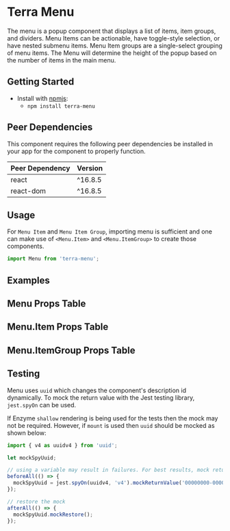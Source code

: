 


<Badge />

# Terra Menu

The menu is a popup component that displays a list of items, item groups, and dividers. Menu Items can be actionable, have toggle-style selection, or have nested submenu items. Menu Item groups are a single-select grouping of menu items.
The Menu will determine the height of the popup based on the number of items in the main menu.

## Getting Started

- Install with [npmjs](https://www.npmjs.com):
  - `npm install terra-menu`

<!-- AUTO-GENERATED-CONTENT:START Peer Dependencies -->
## Peer Dependencies

This component requires the following peer dependencies be installed in your app for the component to properly function.

| Peer Dependency | Version |
|-|-|
| react | ^16.8.5 |
| react-dom | ^16.8.5 |

<!-- AUTO-GENERATED-CONTENT:END -->

## Usage

For `Menu Item` and `Menu Item Group`, importing menu is sufficient and one can make use of `<Menu.Item>` and `<Menu.ItemGroup>` to create those components.

```jsx
import Menu from 'terra-menu';
```

## Examples 
<BasicMenu title='Default Menu' />
<ArrowMenu title='Menu With Arrow' />
<MenuBounded title='Menu Bounded' />
<MenuWidths title='Menu Widths' />
<MenuWithInstructionsForUse title='Help Menu Item: Electronic Instructions For Use' 
description="The Electronic Instructions For Use (eIFU) icon is a regulatory requirement for CE Mark Certification and Compliance, 
and is used to indicate Help content that is the equivalent of a manufacturer\'s instruction manual. 
The label for the Help menu option should be the name of the application followed by 'Help.'"  />
<MenuWithCustomIcons title='Custom Icons for Menu Items'
description="Allow for custom icons for menu items in the menu" />
<LargeMenu title='Large Menu' />

## Menu Props Table 
<MenuPropsTable />

## Menu.Item Props Table 
<MenuItemPropsTable />

## Menu.ItemGroup Props Table 
<MenuItemGroupPropsTable />

## Testing

Menu uses `uuid` which changes the component's description id dynamically. To mock the return value with the Jest testing library, `jest.spyOn` can be used.

If Enzyme `shallow` rendering is being used for the tests then the mock may not be required. However, if `mount` is used then `uuid` should be mocked as shown below:

```js
import { v4 as uuidv4 } from 'uuid';

let mockSpyUuid;

// using a variable may result in failures. For best results, mock return value.
beforeAll(() => {
  mockSpyUuid = jest.spyOn(uuidv4, 'v4').mockReturnValue('00000000-0000-0000-0000-000000000000');
});

// restore the mock
afterAll(() => {
  mockSpyUuid.mockRestore();
});

```
